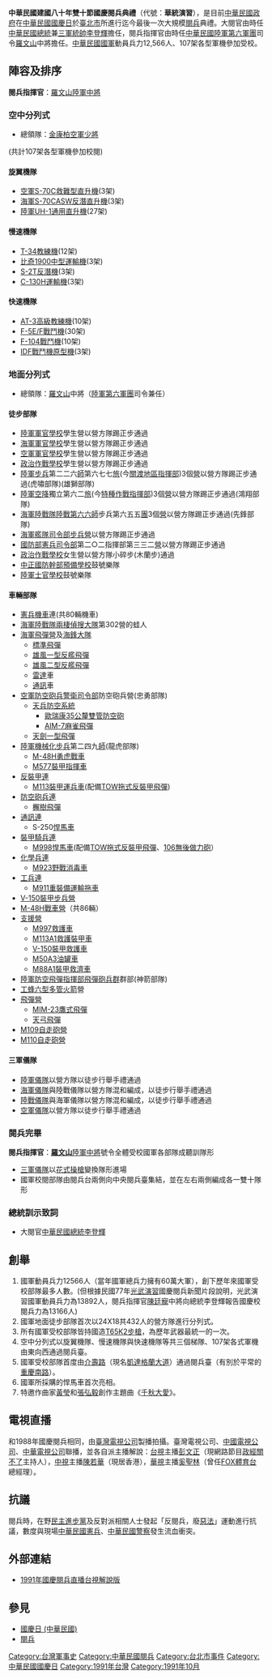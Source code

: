 {{expand|time=2014-03-16T02:56:39+00:00}}
{{unreferenced|time=2014-03-16T02:56:39+00:00}}
'''中華民國建國八十年雙十節國慶閱兵典禮'''（代號：'''華統演習'''），是目前[[中華民國政府|中華民國政府]]在[[中華民國國慶日|中華民國國慶日]]於[[臺北市|臺北市]]所進行迄今最後一次大規模[[閱兵|閱兵]]典禮。大閱官由時任[[中華民國總統|中華民國總統]]兼[[三軍統帥|三軍統帥]][[李登輝|李登輝]]擔任，閱兵指揮官由時任[[陸軍第六軍團|中華民國陸軍第六軍團]]司令[[羅文山|羅文山]]中將擔任。[[中華民國國軍|中華民國國軍]]動員兵力12,566人、107架各型軍機參加受校。

==陣容及排序==
'''閱兵指揮官'''：[[羅文山|羅文山]][[中華民國國軍軍階|陸軍中將]]

===空中分列式===
*總領隊：[[金康柏|金康柏]][[中華民國國軍軍階|空軍少將]]

(共計107架各型軍機參加校閱)

====旋翼機隊====
*[[賽考斯基S-70直升機|空軍S-70C救難型直升機]](3架)
*[[賽考斯基S-70直升機|海軍S-70CASW反潛直升機]](3架)
*[[UH-1直升機|陸軍UH-1通用直升機]](27架)

====慢速機隊====
*[[T-34教練機|T-34教練機]](12架)
*[[比奇1900|比奇1900中型運輸機]](3架)
*[[S-2搜索者巡邏機|S-2T反潛機]](3架)
*[[C-130力士型運輸機|C-130H運輸機]](3架)

====快速機隊====
*[[AT-3自強號高級教練/輕攻擊機|AT-3高級教練機]](10架)
*[[F-5自由鬥士戰鬥機|F-5E/F戰鬥機]](30架)
*[[F-104星式戰鬥機|F-104戰鬥機]](10架)
*[[F-CK-1經國號戰鬥機|IDF戰鬥機原型機]](3架)

===地面分列式===
*總領隊：[[羅文山|羅文山]]中將（[[陸軍六軍團|陸軍第六軍團]]司令兼任）

====徒步部隊====
*[[陸軍軍官學校|陸軍軍官學校]]學生營以營方隊踢正步通過
*[[海軍軍官學校|海軍軍官學校]]學生營以營方隊踢正步通過
*[[空軍軍官學校|空軍軍官學校]]學生營以營方隊踢正步通過
*[[國防大學政治作戰學院|政治作戰學校]]學生營以營方隊踢正步通過
*[[中華民國陸軍|陸軍]][[步兵|步兵]]第二二六[[师_(军队)|師]]第六七七[[旅|旅]](今[[陸軍關渡地區指揮部|關渡地區指揮部]])3個[[營|營]]以營方隊踢正步通過(虎嘯部隊)(雄獅部隊)
*[[中華民國陸軍|陸軍]][[陸軍航空兵|空降]]獨立第六二[[旅|旅]](今[[陸軍特種作戰指揮部|特種作戰指揮部]])3個[[營|營]]以營方隊踢正步通過(鴻翔部隊)
*[[中華民國海軍陸戰隊|海軍陸戰隊]][[海軍陸戰隊66師|陸戰第六六師]]步兵第六五五[[團_(軍隊)|團]]3個[[營|營]]以營方隊踢正步通過(先鋒部隊)
*[[中華民國海軍|海軍]][[海軍艦隊指揮部|艦隊司令部]][[步兵|步兵]][[營|營]]以營方隊踢正步通過
*[[中華民國憲兵|國防部憲兵司令部]]第二○二指揮部第三三二[[營|營]]以營方隊踢正步通過
*[[國防大學政治作戰學院|政治作戰學校]]女生營以營方隊小碎步(木蘭步)通過
*[[中正國防幹部預備學校|中正國防幹部預備學校]]鼓號樂隊
*[[陸軍專科學校|陸軍士官學校]]鼓號樂隊

====車輛部隊====
*[[中華民國憲兵|憲兵]][[摩托車|機車]]連(共80輛機車)
*[[海軍陸戰隊兩棲偵搜大隊|海軍陸戰隊兩棲偵搜大隊]]第302營的蛙人
*[[中華民國海軍|海軍]][[飛彈|飛彈]][[營|營]]及[[海鋒大隊|海鋒大隊]]
**[[標準飛彈|標準飛彈]]
**[[雄風一型反艦飛彈|雄風一型反艦飛彈]]
**[[雄風二型反艦飛彈|雄風二型反艦飛彈]]
**[[雷達|雷達]]車
**[[通訊|通訊]]車
*[[空軍防空砲兵司令部|空軍防空砲兵警衛司令部]]防空砲兵營(忠勇部隊)
**[[天兵防空系統|天兵防空系統]]
***[[歐瑞康35公釐雙管防空砲|歐瑞康35公釐雙管防空砲]]
***[[AIM-7麻雀飛彈|AIM-7麻雀飛彈]]
**[[天劍一型飛彈|天劍一型飛彈]]
*[[中華民國陸軍|陸軍]][[機械化步兵|機械化步兵]]第二四九[[师_(军队)|師]](龍虎部隊)
**[[M48巴頓戰車|M-48H勇虎戰車]]
**[[M577裝甲指揮車|M577裝甲指揮車]]
*[[反裝甲|反裝甲]][[連|連]]
**[[M113裝甲運兵車|M113裝甲運兵車]](配備[[BGM-71拖式飛彈|TOW拖式反裝甲飛彈]])
*[[防空砲兵|防空砲兵]][[連|連]]
**[[檞樹飛彈|檞樹飛彈]]
*[[通訊|通訊]][[連|連]]
**S-250[[悍馬_(軍用汽車)|悍馬車]]
*[[裝甲騎兵團|裝甲騎兵]][[連|連]]
**[[M998悍馬車|M998悍馬車]](配備[[BGM-71拖式飛彈|TOW拖式反裝甲飛彈]]、[[無後座力砲|106無後做力砲]]）
*[[化學兵|化學兵]][[連|連]]
**[[M923野戰消毒車|M923野戰消毒車]]
*[[工兵|工兵]][[連|連]]
**[[M911重裝備運輸拖車|M911重裝備運輸拖車]]
*[[V-150|V-150裝甲步兵營]]
*[[CM-11勇虎式戰車|M-48H戰車]][[營|營]]（共86輛）
*[[支援營|支援營]]
**[[M997救護車|M997救護車]]
**[[M113裝甲運兵車|M113A1救護裝甲車]]
**[[V-150|V-150裝甲救護車]]
**[[M50A3油罐車|M50A3油罐車]]
**[[M88A1裝甲救濟車|M88A1裝甲救濟車]]
*[[陸軍飛彈指揮部|陸軍防空飛彈指揮部飛彈砲兵群]]群部(神箭部隊)
*[[工蜂六型多管火箭|工蜂六型多管火箭]]營
*[[飛彈|飛彈]][[營|營]]
**[[MIM-23鷹式飛彈|MIM-23鷹式飛彈]]
**[[天弓飛彈|天弓飛彈]]
*[[M109自走砲|M109自走砲]][[營|營]]
*[[M110自走砲|M110自走砲]][[營|營]]

====三軍儀隊====
*[[中華民國儀隊|陸軍儀隊]]以營方隊以徒步行舉手禮通過
*[[中華民國儀隊|海軍儀隊]]與陸戰儀隊以營方隊混和編成，以徒步行舉手禮通過
*[[中華民國儀隊|陸戰儀隊]]與海軍儀隊以營方隊混和編成，以徒步行舉手禮通過
*[[中華民國儀隊|空軍儀隊]]以營方隊以徒步行舉手禮通過

===閱兵完畢===

'''閱兵指揮官'''：'''[[羅文山|羅文山]]'''[[中華民國國軍軍階|陸軍中將]]號令全體受校國軍各部隊成聽訓隊形
*[[中華民國儀隊|三軍儀隊]]以[[花式操槍|花式操槍]]變換隊形進場
*國軍校閱部隊由閱兵台兩側向中央閱兵臺集結，並在左右兩側編成各一雙十隊形

===總統訓示致詞===
*大閱官[[中華民國總統|中華民國總統]][[李登輝|李登輝]]

==創舉==
# 國軍動員兵力12566人（當年國軍總兵力擁有60萬大軍），創下歷年來國軍受校部隊最多人數。(但根據民國77年[[光武演習|光武演習]]國慶閱兵新聞片段說明，光武演習國軍動員兵力為13892人，閱兵指揮官[[陳廷寵|陳廷寵]]中將向總統李登輝報告國慶校閱兵力為13166人)
# 國軍地面徒步部隊首次以24X18共432人的營方隊進行分列式。
# 所有國軍受校部隊皆持國造[[T65K2步槍|T65K2步槍]]，為歷年武器最統一的一次。
# 空中分列式以旋翼機隊、慢速機隊與快速機隊等共三個梯隊、107架各式軍機由東向西通過閱兵臺。
# 國軍受校部隊首度由[[凱達格蘭大道|介壽路]]（現名[[凱達格蘭大道|凱達格蘭大道]]）通過閱兵臺（有別於平常的[[重慶南路_(臺北市)|重慶南路]]）。
# 國軍所採購的悍馬車首次亮相。
# 特邀作曲家[[黃瑩_(音樂家)|黃瑩]]和[[張弘毅|張弘毅]]創作主題曲《[[千秋大愛|千秋大愛]]》。

==電視直播==
和1988年國慶閱兵相同，由[[臺灣電視公司|臺灣電視公司]]製播拍攝。臺灣電視公司、[[中國電視公司|中國電視公司]]、[[中華電視公司|中華電視公司]]聯播，並各自派主播解說：[[台視|台視]]主播[[彭文正|彭文正]]（現網路節目[[政經關不了|政經關不了]]主持人），[[中視|中視]]主播[[陳若華|陳若華]]（現居香港），[[華視|華視]]主播[[奚聖林|奚聖林]]（曾任[[FOX體育台|FOX體育台]]總經理）。

== 抗議 ==
閱兵時，在野[[民主進步黨|民主進步黨]]及反對派相關人士發起「反閱兵，廢[[刑法一百條|惡法]]」運動進行抗議，數度與現場[[中華民國憲兵|中華民國憲兵]]、[[中華民國警察|中華民國警察]]發生流血衝突。

==外部連結==
*[https://www.youtube.com/watch?v=s-S3bcc7Pao 1991年國慶閱兵直播台視解說版]{{Wayback|url=https://www.youtube.com/watch?v=s-S3bcc7Pao |date=20190213235459 }}

==參見==
*[[國慶日_(中華民國)|國慶日 (中華民國)]]
*[[閱兵|閱兵]]

{{中華民國閱兵}}

[[Category:台灣軍事史|Category:台灣軍事史]]
[[Category:中華民國閱兵|Category:中華民國閱兵]]
[[Category:台北市事件|Category:台北市事件]]
[[Category:中華民國國慶日|Category:中華民國國慶日]]
[[Category:1991年台灣|Category:1991年台灣]]
[[Category:1991年10月|Category:1991年10月]]